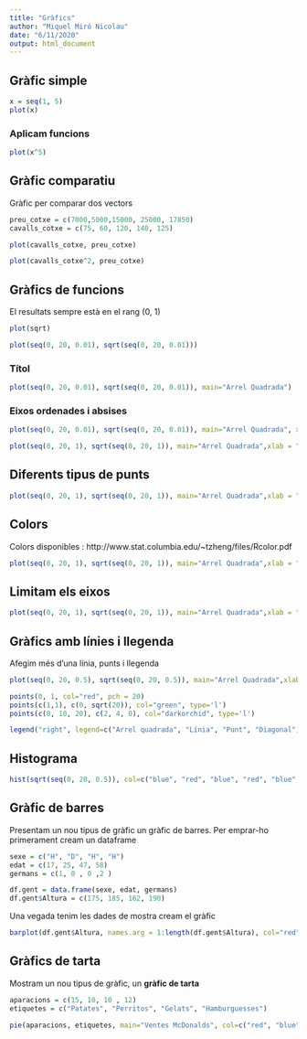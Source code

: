 ```yaml
---
title: "Gràfics"
author: "Miquel Miró Nicolau"
date: "6/11/2020"
output: html_document
---
```


## Gràfic simple

```r
x = seq(1, 5)
plot(x)
```

### Aplicam funcions

```r
plot(x^5)
```

## Gràfic comparatiu

Gràfic per comparar dos vectors

```r
preu_cotxe = c(7000,5000,15000, 25000, 17850)
cavalls_cotxe = c(75, 60, 120, 140, 125)

plot(cavalls_cotxe, preu_cotxe)
```

```r
plot(cavalls_cotxe^2, preu_cotxe)
```

## Gràfics de funcions

El resultats sempre està en el rang (0, 1)
```r
plot(sqrt)
```

```r
plot(seq(0, 20, 0.01), sqrt(seq(0, 20, 0.01)))
```

### Títol

```r
plot(seq(0, 20, 0.01), sqrt(seq(0, 20, 0.01)), main="Arrel Quadrada")
```

### Eixos ordenades i absises

```r
plot(seq(0, 20, 0.01), sqrt(seq(0, 20, 0.01)), main="Arrel Quadrada", xlab = "x")
```

```r
plot(seq(0, 20, 1), sqrt(seq(0, 20, 1)), main="Arrel Quadrada",xlab = "x", ylab = "Arrel quadra de x")
```

## Diferents tipus de punts

```r
plot(seq(0, 20, 1), sqrt(seq(0, 20, 1)), main="Arrel Quadrada",xlab = "x", ylab = "Arrel quadra de x", pch = 20)
```

## Colors

Colors disponibles : http://www.stat.columbia.edu/~tzheng/files/Rcolor.pdf
```r
plot(seq(0, 20, 1), sqrt(seq(0, 20, 1)), main="Arrel Quadrada",xlab = "x", ylab = "Arrel quadra de x", pch = 20, col="blue")
```

## Limitam els eixos

```r
plot(seq(0, 20, 1), sqrt(seq(0, 20, 1)), main="Arrel Quadrada",xlab = "x", ylab = "Arrel quadra de x", pch = 20, col="blue", xlim=c(5, 10), ylim=c(2, 3))

```

## Gràfics amb línies i llegenda

Afegim més d'una línia, punts i llegenda 

```r
plot(seq(0, 20, 0.5), sqrt(seq(0, 20, 0.5)), main="Arrel Quadrada",xlab = "x", ylab = "Arrel quadra de x", pch = 20, col="blue", type='l')

points(0, 1, col="red", pch = 20)
points(c(1,1), c(0, sqrt(20)), col="green", type='l')
points(c(0, 10, 20), c(2, 4, 0), col="darkorchid", type='l')

legend("right", legend=c("Arrel quadrada", "Línia", "Punt", "Diagonal"), col=c("blue", "green", "red", "darkorchid"), lwd=c(1, 1 ,1, 1))
```

## Histograma

```r
hist(sqrt(seq(0, 20, 0.5)), col=c("blue", "red", "blue", "red", "blue", "red", "blue", "red", "blue"), xlab = "Bins de SQRT")
```

## Gràfic de barres

Presentam un nou tipus de gràfic un gràfic de barres. Per emprar-ho primerament cream un dataframe

```r
sexe = c("H", "D", "H", "H")
edat = c(17, 25, 47, 58)
germans = c(1, 0 , 0 ,2 )

df.gent = data.frame(sexe, edat, germans)
df.gent$Altura = c(175, 185, 162, 190)
```

Una vegada tenim les dades de mostra cream el gràfic

```r
barplot(df.gent$Altura, names.arg = 1:length(df.gent$Altura), col="red", main="Altura")
```

## Gràfics de tarta

Mostram un nou tipus de gràfic, un **gràfic de tarta**

```r
aparacions = c(15, 10, 10 , 12)
etiquetes = c("Patates", "Perritos", "Gelats", "Hamburguesses")

pie(aparacions, etiquetes, main="Ventes McDonalds", col=c("red", "blue", "green", "pink"), border=0)
```

